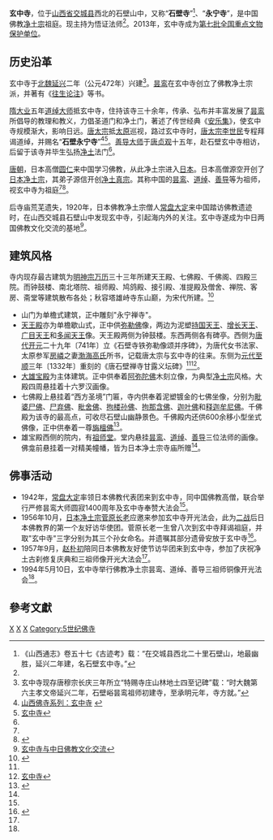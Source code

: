 {{文物保护单位
|省名=山西省
|市/县名=
|图片=
|名称=交城玄中寺
|编号=7-0850
|级别=N
|分类=古建筑
|时代=[[明|明]]至[[清|清]]
|所在=交城县西北石壁山中
|登录=2013年
}}
'''玄中寺'''，位于[[山西省|山西省]][[交城县|交城县]]西北的石壁山中，又称“'''石壁寺'''”<ref>《山西通志》卷五十七《古迹考》载：“在交城县西北二十里石壁山，地最幽胜，延兴二年建，名石壁玄中寺。”</ref>、“'''永宁寺'''”，是中国佛教[[淨土宗_(中國)|净土宗]]祖庭。现主持为悟证法师<ref name="O" />。2013年，玄中寺成为[[第七批全国重点文物保护单位|第七批全国重点文物保护单位]]。

==历史沿革==
玄中寺于[[北魏|北魏]][[延兴_(北魏)|延兴]]二年（公元472年）兴建<ref>玄中寺现存唐穆宗长庆三年所立“特赐寺庄山林地土四至记碑”载：“时大魏第六主孝文帝延兴二年，石壁峪昙鸾祖师初建寺，至承明元年，寺方就。”</ref>。[[昙鸾|昙鸾]]在玄中寺创立了佛教净土宗派，并著有《[[往生论注|往生论注]]》等书。

[[隋朝|隋]][[大业|大业]]五年[[道绰大师|道绰大师]]抵玄中寺，住持该寺三十余年，传承、弘布并丰富发展了[[昙鸾|昙鸾]]所倡导的教理和教义，力倡圣道门和净土门，著述了传世经典《[[安乐集|安乐集]]》，使玄中寺规模渐大，影响日远。[[唐太宗|唐太宗]]抵[[太原|太原]]巡视，路过玄中寺时，[[唐太宗|唐太宗李世民]]专程拜谒道绰，并赐名“'''石壁永宁寺'''”<ref>[http://www.sxgov.cn/cultrue/cultrue_content/2009-03/10/content_46064.htm  山西佛寺系列：玄中寺] {{webarchive|url=https://web.archive.org/web/20160313043632/http://sxgov.cn/cultrue/cultrue_content/2009-03/10/content_46064.htm |date=2016-03-13 }}</ref><ref>[http://new5.fjnet.com/fgly/200706/t20070625_41130.htm 玄中寺]{{dead link|date=2018年3月 |bot=InternetArchiveBot |fix-attempted=yes }}</ref>。[[善导大师|善导大师]]于[[唐朝|唐]][[貞觀_(唐朝)|贞观]]十五年，赴石壁玄中寺相访，后留于该寺并毕生弘扬[[净土|净土]]法门<ref name="a" />。

[[唐朝|唐朝]]，日本高僧[[圆仁|圆仁]]来中国学习佛教，从此净土宗进入[[日本|日本]]。日本高僧源空开创了[[日本净土宗|日本净土宗]]，其弟子源信开创[[净土真宗|净土真宗]]。其称中国的[[昙鸾|昙鸾]]、[[道绰|道绰]]、[[善导|善导]]等为祖师，视玄中寺为祖庭<ref name="a" /><ref name="book1">{{cite book | language = zh-hant | author = 姚瀛艇 | coauthors =  | title = 宋代文化史 | url =  | date = 1995 | location =  | publisher = 知書房出版集團 | id =  | isbn = 9789579086820 | pages = 152 }}</ref>。

后寺庙荒芜遗失，1920年，日本佛教净土宗僧人[[常盘大定|常盘大定]]来中国踏访佛教遗迹时，在山西交城县石壁山中发现玄中寺，引起海内外的关注。玄中寺遂成为中日两国佛教文化交流的基地<ref name="b">[http://www.fjdh.com/wumin/HTML/49281.html 玄中寺与中日佛教文化交流]{{Dead link|date=2018年7月 |bot=InternetArchiveBot |fix-attempted=yes }}</ref>。
　

==建筑风格==
寺内现存最古建筑为[[明神宗|明神宗]][[万历|万历]]三十三年所建天王殿、七佛殿、千佛阁、四殿三院。而钟鼓楼、南北塔院、祖师殿、鸠鸽殿、接引殿、准提殿及僧舍、禅院、客房、斋堂等建筑散布各处；秋容塔雄峙寺东山巅，为宋代所建。<ref name="a">{{Cite web |url=http://news.163.com/07/0522/22/3F4N2NQO0001124J.html |title=网媒山西行记者参观佛教净土宗祖庭玄中寺 |access-date=2009-08-03 |archive-date=2019-06-10 |archive-url=https://web.archive.org/web/20190610100221/http://news.163.com/07/0522/22/3F4N2NQO0001124J.html |dead-url=yes }}</ref>

*山门为单檐式建筑，正中雕刻"永宁禅寺"。
*[[天王殿|天王殿]]亦为单檐歇山式，正中供[[弥勒佛|弥勒佛]]像，两边为泥塑[[持国天王|持国天王]]、[[增长天王|增长天王]]、[[广目天王|广目天王]]和[[多闻天王|多闻天王]]像。天王殿两侧为钟鼓楼。东西两侧各有碑亭。西侧为[[唐代|唐代]][[开元|开元]]二十九年〔741年〕立《石壁寺铁弥勒像颂并序碑》，为唐代女书法家、太原参军[[房嶙|房嶙]]之妻[[渤海高氏|渤海高氏]]所书，记载唐太宗与玄中寺的往来。东侧为[[元朝|元代]][[至顺|至顺]]三年〔1332年〕重刻的《唐石壁禅寺甘露义坛碑》<ref name="c" /><ref>[http://www.17xie.com/read-575591.html 玄中寺]</ref>。
*[[大雄宝殿|大雄宝殿]]为主体建筑。正中供奉着[[阿弥陀佛|阿弥陀佛]]木刻立像，为典型[[净土宗|净土宗]]风格。大殿四周悬挂着十六罗汉画像。
*七佛殿上悬挂着“西方圣境”门匾，寺内供奉着泥塑镀金的七佛坐像，分别为[[毗婆尸佛|毗婆尸佛]]、[[尸弃佛|尸弃佛]]、[[毗舍佛|毗舍佛]]、[[拘楼孙佛|拘楼孙佛]]、[[拘那含佛|拘那含佛]]、[[迦叶佛|迦叶佛]]和[[释迦牟尼佛|释迦牟尼佛]]。千佛殿为该寺的最高点，可收尽石壁山幽静景色。千佛殿内还供600余移小型坐式佛像，正中供奉着一尊[[旃檀佛|旃檀佛]]<ref name="O">{{Cite web |url=http://www.fjnet.com/jjdt/jjdtnr/200601/t20060106_19588.htm |title=净土祖庭山西交城玄中寺举办念佛佛七共修法事 |access-date=2009-08-03 |archive-date=2021-04-16 |archive-url=https://web.archive.org/web/20210416103201/http://www.fjnet.com/jjdt/jjdtnr/200601/t20060106_19588.htm |dead-url=no }}</ref>。
*雄宝殿西侧的院内，有[[祖师堂|祖师堂]]。堂内悬挂[[昙鸾|昙鸾]]、[[道绰|道绰]]、[[善导|善导]]三位法师的画像。佛龛前悬挂着一对精美幢幡，皆为日本净土宗寺庙所赠<ref name="c" />。

==佛事活动==
*1942年，[[常盘大定|常盘大定]]率领日本佛教代表团来到玄中寺，同中国佛教高僧，联合举行严修昙鸾大师圆寂1400周年及玄中寺奉赞大法会<ref name="b" />。
*1956年10月，[[日本净土宗|日本净土宗]][[菅原长老|菅原长老]]应邀来参加玄中寺开光法会，此为[[二战|二战]]后日本佛教界的第一个友好访华使团。菅原长老一生曾八次到玄中寺拜谒祖庭，并取"玄中寺"三字分别为其三个孙女命名。并遗嘱其部分遗骨安放于玄中寺<ref name="c">{{Cite web |url=http://www.zh5000.com/ZHJD/zgsm/zgsm-0081.htm |title=山西玄中寺 |access-date=2009-08-03 |archive-date=2017-11-20 |archive-url=https://web.archive.org/web/20171120201547/http://www.zh5000.com/ZHJD/zgsm/zgsm-0081.htm |dead-url=no }}</ref>。
*1957年9月，[[赵朴初|赵朴初]]陪同日本佛教友好使节访华团来到玄中寺，参加了庆祝净土古刹修复庆典和三祖师像开光大法会<ref name="b" />。
*1994年5月10日，玄中寺举行佛教净土宗昙鸾、道绰、善导三祖师铜像开光法会<ref name="c" />。

==參考文獻==
{{Reflist}}

{{佛教祖庭与道场}}
{{China-buddhism-temple}}
{{淨土宗}}
{{山西全国重点文物保护单位}}

[[Category:吕梁佛寺|X]]
[[Category:汉族地区佛教全国重点寺院|X]]
[[Category:交城县|X]]
[[Category:5世纪佛寺|Category:5世纪佛寺]]